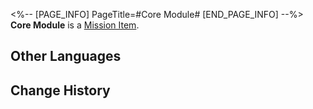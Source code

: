 <%-- [PAGE_INFO]
PageTitle=#Core Module#
[END_PAGE_INFO] --%>
{{Item Infobox
|id          = 140017
|image       = Item Core Module.png
|type        = Mission Item
|invCategory = Missions
|rarity      = 3
|effect      = 
|description = Defective parts collected from a malfunctioning robot.
}}
{{Description|''"You get what you pay for. Obviously, this is worthless."''}}
'''Core Module''' is a [[Mission Item]].

==Other Languages==
{{Other Languages
|en   = Core Module
|zhs  = 核心模组
|zht  = 核心模組
|ja   = コアモジュール
|ko   = 코어 모듈
|es   = Módulo central
|fr   = Module de noyau
|ru   = Основной модуль
|th   = โมดูลหลัก
|vi   = Hệ Thống Lõi
|de   = Kernmodul
|id   = Modul Inti
|pt   = Módulo Central
}}

==Change History==
{{Change History|1.0}}